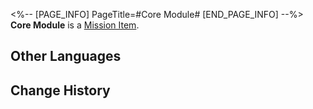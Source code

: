 <%-- [PAGE_INFO]
PageTitle=#Core Module#
[END_PAGE_INFO] --%>
{{Item Infobox
|id          = 140017
|image       = Item Core Module.png
|type        = Mission Item
|invCategory = Missions
|rarity      = 3
|effect      = 
|description = Defective parts collected from a malfunctioning robot.
}}
{{Description|''"You get what you pay for. Obviously, this is worthless."''}}
'''Core Module''' is a [[Mission Item]].

==Other Languages==
{{Other Languages
|en   = Core Module
|zhs  = 核心模组
|zht  = 核心模組
|ja   = コアモジュール
|ko   = 코어 모듈
|es   = Módulo central
|fr   = Module de noyau
|ru   = Основной модуль
|th   = โมดูลหลัก
|vi   = Hệ Thống Lõi
|de   = Kernmodul
|id   = Modul Inti
|pt   = Módulo Central
}}

==Change History==
{{Change History|1.0}}